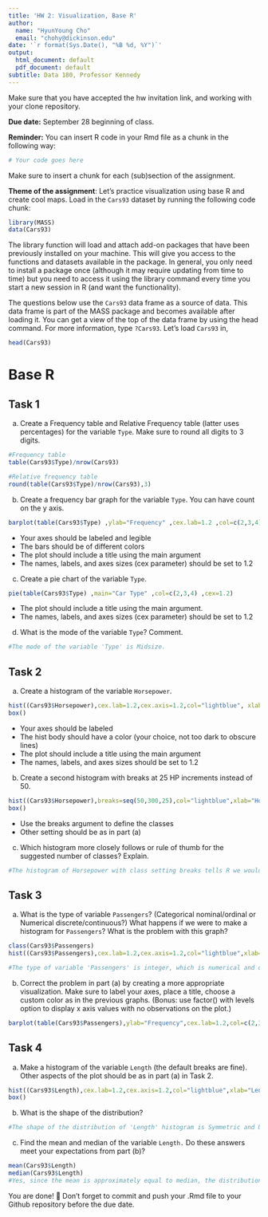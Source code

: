```yaml
---
title: 'HW 2: Visualization, Base R'
author:
  name: "HyunYoung Cho"
  email: "chohy@dickinson.edu"
date: '`r format(Sys.Date(), "%B %d, %Y")`'
output:
  html_document: default
  pdf_document: default
subtitle: Data 180, Professor Kennedy
---
```


Make sure that you have accepted the hw invitation link, and working with your clone repository.

**Due date:** September 28 beginning of class.

**Reminder:** You can insert R code in your Rmd file as a chunk in the following way:
```r
# Your code goes here
```
Make sure to insert a chunk for each (sub)section of the assignment.

**Theme of the assignment**: Let's practice visualization using base R and create cool maps. Load in the `Cars93` dataset by running the following code chunk:

```r
library(MASS)
data(Cars93)
```

The library function will load and attach add-on packages that have been previously installed on your machine. This will give you access to the functions and datasets available in the package. In general, you only need to install a package once (although it may require updating from time to time) but you need to access it using the library command every time you start a new session in R (and want the functionality). 

The questions below use the `Cars93` data frame as a source of data. This data frame is part of the MASS package and becomes available after loading it. You can get a view of the top of the data frame by using the head command. For more information, type `?Cars93`. Let's load `Cars93` in,
```r
head(Cars93)
```

# Base R
## Task 1
a) Create a Frequency table and Relative Frequency table (latter uses percentages) for the variable `Type`. Make sure to round all digits to 3 digits.
```r
#Frequency table
table(Cars93$Type)/nrow(Cars93)

#Relative frequency table
round(table(Cars93$Type)/nrow(Cars93),3)
```
b) Create a frequency bar graph for the variable `Type`. You can have count on the y axis.
```r
barplot(table(Cars93$Type) ,ylab="Frequency" ,cex.lab=1.2 ,col=c(2,3,4) ,main="Car Type")

```

*	Your axes should be labeled and legible
*	The bars should be of different colors
*	The plot should include a title using the main argument
*	The names, labels, and axes sizes (cex parameter) should be set to 1.2

c) Create a pie chart of the variable `Type`.
```r
pie(table(Cars93$Type) ,main="Car Type" ,col=c(2,3,4) ,cex=1.2)
```

* The plot should include a title using the main argument.
*	The names, labels, and axes sizes (cex parameter) should be set to 1.2

d) What is the mode of the variable `Type`? Comment.
```r
#The mode of the variable 'Type' is Midsize. 
```

## Task 2 
a) Create a histogram of the variable `Horsepower`.
```r
hist((Cars93$Horsepower),cex.lab=1.2,cex.axis=1.2,col="lightblue", xlab="Horsepower", main="Horsepower")
box()
```

*	Your axes should be labeled
*	The hist body should have a color (your choice, not too dark to obscure lines) 
*	The plot should include a title using the main argument
*	The names, labels, and axes sizes should be set to 1.2

b) Create a second histogram with breaks at 25 HP increments instead of 50.
```r
hist((Cars93$Horsepower),breaks=seq(50,300,25),col="lightblue",xlab="Horsepower",cex.lab=1.2,cex.axis=1.2, main="Horsepower")
box()
```

* Use the breaks argument to define the classes
* Other setting should be as in part (a)

c) Which histogram more closely follows or rule of thumb for the suggested number of classes? Explain.
```r
#The histogram of Horsepower with class setting breaks tells R we would like 10 classes. A good rule of thumb is when the number of classes is sqrt(n). The number of classes that follows the good rule of thumb for the histogram of Horsepower is sqrt(93)=9.6. Therefore, the histogram with breaks has the closer number of classes(=10) to the rule of thumb(=sqrt(93)=9.6), the histogram with class breaks follows the rule of thumb for the suggested number of classes. 
```


## Task 3 
a) What is the type of variable `Passengers`? (Categorical nominal/ordinal or Numerical discrete/continuous?) What happens if we were to make a histogram for `Passengers`? What is the problem with this graph?
```r
class(Cars93$Passengers)
hist((Cars93$Passengers),cex.lab=1.2,cex.axis=1.2,col="lightblue",xlab="Passengers", main="Passengers")

#The type of variable 'Passengers' is integer, which is numerical and discrete. The histogram of Passengers has x-value(number of passengers) between 3 and 4. However, since the type of variable 'Passengers' is discrete, the x-value(number of passengers) cannot be between 3 and 4. Instead of histogram, a bar graph of 'Passengers' would work better with discrete x-value(number of passengers).
```

b) Correct the problem in part (a) by creating a more appropriate visualization. Make sure to label your axes, place a title, choose a custom color as in the previous graphs. (Bonus: use factor() with levels option to display x axis values with no observations on the plot.)
```r
barplot(table(Cars93$Passengers),ylab="Frequency",cex.lab=1.2,col=c(2,3,4),main="Passengers")
```

## Task 4 
a) Make a histogram of the variable `Length` (the default breaks are fine). Other aspects of the plot should be as in part (a) in Task 2.
```r
hist((Cars93$Length),cex.lab=1.2,cex.axis=1.2,col="lightblue",xlab="Length", main="Length")
box()
```

b) What is the shape of the distribution?
```r
#The shape of the distribution of 'Length' histogram is Symmetric and Unimodal.
```

c) Find the mean and median of the variable `Length.` Do these answers meet your expectations from part (b)?
```r
mean(Cars93$Length)
median(Cars93$Length)
#Yes, since the mean is approximately equal to median, the distribution of variable 'Length' is Symmetric and Unimodal. 
```

You are done! 🏁 Don't forget to commit and push your .Rmd file to your Github repository before the due date.


